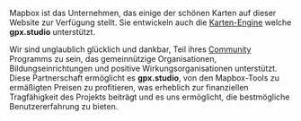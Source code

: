 Mapbox ist das Unternehmen, das einige der schönen Karten auf dieser Website zur Verfügung stellt.
Sie entwickeln auch die <a href="https://github.com/mapbox/mapbox-gl-js" target="_blank">Karten-Engine</a> welche **gpx.studio** unterstützt.

Wir sind unglaublich glücklich und dankbar, Teil ihres <a href="https://mapbox.com/community" target="_blank">Community</a> Programms zu sein, das gemeinnützige Organisationen, Bildungseinrichtungen und positive Wirkungsorganisationen unterstützt.
Diese Partnerschaft ermöglicht es **gpx.studio**, von den Mapbox-Tools zu ermäßigten Preisen zu profitieren, was erheblich zur finanziellen Tragfähigkeit des Projekts beiträgt und es uns ermöglicht, die bestmögliche Benutzererfahrung zu bieten.
